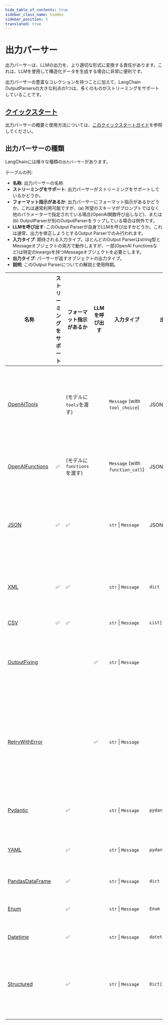 ```yaml
---
hide_table_of_contents: true
sidebar_class_name: hidden
sidebar_position: 5
translated: true
---
```


# 出力パーサー

出力パーサーは、LLMの出力を、より適切な形式に変換する責任があります。これは、LLMを使用して構造化データを生成する場合に非常に便利です。

出力パーサーの豊富なコレクションを持つことに加えて、LangChain OutputParsersの大きな利点の1つは、多くのものがストリーミングをサポートしていることです。

## [クイックスタート](./quick_start)

出力パーサーの概要と使用方法については、[このクイックスタートガイド](./quick_start)を参照してください。

## 出力パーサーの種類

LangChainには様々な種類の`出力パーサー`があります。

テーブルの列:

- **名称**: 出力パーサーの名称
- **ストリーミングをサポート**: 出力パーサーがストリーミングをサポートしているかどうか。
- **フォーマット指示があるか**: 出力パーサーにフォーマット指示があるかどうか。これは通常利用可能ですが、(a) 所望のスキーマがプロンプトではなく他のパラメーターで指定されている場合(OpenAI関数呼び出しなど)、または(b) OutputParserが別のOutputParserをラップしている場合は例外です。
- **LLMを呼び出す**: このOutput Parserが自身でLLMを呼び出すかどうか。これは通常、出力を修正しようとするOutput Parserでのみ行われます。
- **入力タイプ**: 期待される入力タイプ。ほとんどのOutput Parserはstring型とMessageオブジェクトの両方で動作しますが、一部(OpenAI Functionsなど)は特定のkwargsを持つMessageオブジェクトを必要とします。
- **出力タイプ**: パーサーが返すオブジェクトの出力タイプ。
- **説明**: このOutput Parserについての解説と使用時期。

| 名称            | ストリーミングをサポート | フォーマット指示があるか       | LLMを呼び出す | 入力タイプ                       | 出力タイプ          | 説明                                                                                                                                                                                                                                              |
|-----------------|--------------------|-------------------------------|-----------|----------------------------------|----------------------|----------------------------------------------------------------------------------------------------------------------------------------------------------------------------------------------------------------------------------------------------------|
| [OpenAITools](./types/openai_tools) |                   | (モデルに`tools`を渡す) |           | `Message` (with `tool_choice`)   | JSONオブジェクト          | 最新のOpenAI関数呼び出し引数の`tools`と`tool_choice`を使ってリターン出力を構造化します。関数呼び出しをサポートするモデルを使用している場合、これが最も信頼できる方法です。                                                                                        |
| [OpenAIFunctions](./types/openai_functions) | ✅                  | (モデルに`functions`を渡す) |           | `Message` (with `function_call`) | JSONオブジェクト          | 旧式のOpenAI関数呼び出し引数の`functions`と`function_call`を使ってリターン出力を構造化します。                                                        |
| [JSON](./types/json)            | ✅                  | ✅                             |           | `str` \| `Message`               | JSONオブジェクト          | 指定したPydanticモデルに従ってJSONオブジェクトを返します。関数呼び出しを使わずに構造化データを取得する際に最も信頼できるOutput Parserです。                                    |
| [XML](./types/xml)            | ✅                  | ✅                             |           | `str` \| `Message`                 | `dict`               | タグの辞書を返します。XMLの出力が必要な場合に使用します。XMLを書くのが得意なモデル(Anthropicなど)と併せて使用します。                                                                                                                            |
| [CSV](./types/csv)           | ✅                  | ✅                             |           | `str` \| `Message`                 | `List[str]`          | カンマ区切りの値のリストを返します。                                                                                                                                                                                                                |
| [OutputFixing](./types/output_fixing)    |                    |                               | ✅         | `str` \| `Message`                 |                      | 別のOutput Parserをラップします。そのOutput Parserでエラーが発生した場合、エラーメッセージと不良出力をLLMに渡して出力を修正させます。                                                                                              |
| [RetryWithError](./types/retry)  |                    |                               | ✅         | `str` \| `Message`                 |                      | 別のOutput Parserをラップします。そのOutput Parserでエラーが発生した場合、オリジナルの入力、不良出力、エラーメッセージをLLMに渡して修正させます。`OutputFixingParser`と比べて、オリジナルの指示も送信します。 |
| [Pydantic](./types/pydantic)        |                    | ✅                             |           | `str` \| `Message`                 | `pydantic.BaseModel` | ユーザー定義のPydanticモデルを取り、そのフォーマットでデータを返します。                                                                                                                                                                                     |
| [YAML](./types/yaml)        |                    | ✅                             |           | `str` \| `Message`                 | `pydantic.BaseModel` | ユーザー定義のPydanticモデルを取り、YAMLでエンコードされたデータを返します。                                                                                                                                                                                    |
| [PandasDataFrame](./types/pandas_dataframe) |                    | ✅                             |           | `str` \| `Message`                 | `dict`               | Pandas DataFrameを使った操作に便利です。                                                                                                                                                                                                      |
| [Enum](./types/enum)            |                    | ✅                             |           | `str` \| `Message`                 | `Enum`               | レスポンスを提供された列挙型の値の1つとしてパースします。                                                                                                                                                                                                    |
| [Datetime](./types/datetime)        |                    | ✅                             |           | `str` \| `Message`                 | `datetime.datetime`  | レスポンスをdatetime文字列としてパースします。                                                                                                                                                                                                  |
| [Structured](./types/structured)      |                    | ✅                             |           | `str` \| `Message`                 | `Dict[str, str]`     | 構造化された情報を返す出力パーサーです。フィールドが文字列のみに制限されるため、他の出力パーサーほど強力ではありません。小さなLLMで作業する際に便利です。                                            |
